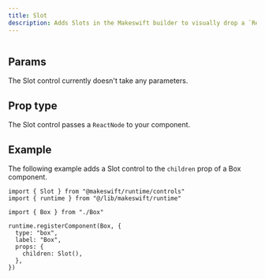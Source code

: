 ```yaml
---
title: Slot
description: Adds Slots in the Makeswift builder to visually drop a `ReactNode` of components.
---
```


<Frame
  type="glass"
  caption=""
>
  <img src="" />
</Frame>

## Params

The Slot control currently doesn't take any parameters.

## Prop type

The Slot control passes a `ReactNode` to your component. 

## Example

The following example adds a Slot control to the `children` prop of a Box component.

```tsx Box.makeswift.ts
import { Slot } from "@makeswift/runtime/controls"
import { runtime } from "@/lib/makeswift/runtime"

import { Box } from "./Box"

runtime.registerComponent(Box, {
  type: "box",
  label: "Box",
  props: {
    children: Slot(),
  },
})
```